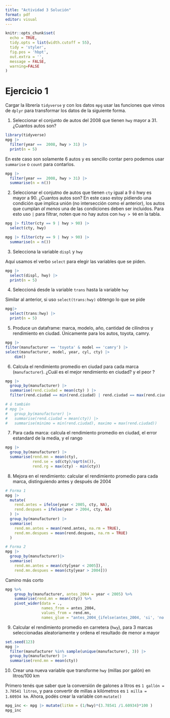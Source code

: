 ```yaml
---
title: "Actividad 3 Solución"
format: pdf
editor: visual
---
```


```r
knitr::opts_chunk$set(
  echo = TRUE,
  tidy.opts = list(width.cutoff = 55),
  tidy = 'styler',
  fig.pos = 'hbpt',
  out.extra = '',
  message = FALSE, 
  warning=FALSE
)
```

# Ejercicio 1

Cargar la librería `tidyverse` y con los datos `mpg` usar las funciones que vimos de `dplyr` para transformar los datos de la siguiente forma.

1.  Seleccionar el conjunto de autos del 2008 que tienen `hwy` mayor a 31. ¿Cuantos autos son?

```r
library(tidyverse)
mpg |>   
  filter(year ==  2008, hwy > 31) |>   
  print(n = 5)  
```

En este caso son solamente 6 autos y es sencillo contar pero podemos usar `summarise` o `count` para contarlos.

```r
mpg |>
  filter(year ==  2008, hwy > 31) |>
  summarise(n = n())
```

2.  Seleccionar el conjutno de autos que tienen `cty` igual a 9 ó hwy es mayor a 90. ¿Cuantos autos son?
 En este caso estoy pidiendo una condición que implica unión (no intersección como el anterior), los autos que cumplan *al menos* una de las condiciones deben ser incluidos. Para esto uso `|` para filtrar, noten que no hay autos con `hwy > 90` en la tabla.

```r

mpg |> filter(cty == 9 | hwy > 90) |> 
  select(cty, hwy) 

```

```r
mpg |> filter(cty == 9 | hwy > 90) |>
  summarise(n = n())
```

3.  Selecciona la variable `displ` y `hwy`

Aquí usamos el verbo `select` para elegir las variables que se piden.

```r
mpg |> 
  select(displ, hwy) |>
  print(n = 5)
```

4.  Seleccioná desde la variable `trans` hasta la variable `hwy`

Similar al anterior, si uso `select(trans:hwy)` obtengo lo que se pide

```r
mpg|>
  select(trans:hwy) |>
  print(n = 5)
```

5.  Produce un dataframe: marca, modelo, año, cantidad de cilindros y rendimiento en ciudad. Únicamente para los autos, toyota, camry.

```r

mpg |>
filter(manufacturer == 'toyota' & model == 'camry') |>
select(manufacturer, model, year, cyl, cty) |> 
    dim()
```

6.  Calcula el rendimiento promedio en ciudad para cada marca (`manufacturer`). ¿Cuál es el mejor rendimiento en ciudad? y el peor ?

```r
mpg |> 
  group_by(manufacturer) |>
  summarise(rend.ciudad = mean(cty) ) |>
  filter(rend.ciudad == min(rend.ciudad) | rend.ciudad == max(rend.ciudad))

# ó también
# mpg |> 
#   group_by(manufacturer) |>
#   summarise(rend.ciudad = mean(cty)) |> 
#   summarise(minimo = min(rend.ciudad), maximo = max(rend.ciudad))
```

7.  Para cada marca: calcula el rendimiento promedio en ciudad, el error estandard de la media, y el rango

```r
mpg |> 
  group_by(manufacturer) |>
  summarise(rend.mn = mean(cty), 
            rend.se = sd(cty)/sqrt(n()), 
            rend.rg = max(cty) - min(cty))
```

8.  Mejora en el rendimiento: calcular el rendimiento promedio para cada marca, distinguiendo antes y después de 2004

```r
# Forma 1
mpg |>
  mutate(
    rend.antes = ifelse(year < 2005, cty, NA),
    rend.despues = ifelse(year > 2004, cty, NA)
  ) |>
  group_by(manufacturer) |>
  summarise(
    rend.mn.antes = mean(rend.antes, na.rm = TRUE),
    rend.mn.despues = mean(rend.despues, na.rm = TRUE)
  ) 
```

```r
# Forma 2
mpg |>
  group_by(manufacturer)|>
  summarise(
    rend.mn.antes = mean(cty[year < 2005]),
    rend.mn.despues = mean(cty[year > 2004]))
```

Camino más corto

```r
mpg %>%
    group_by(manufacturer, antes_2004 = year < 2005) %>%
    summarise(rend.mn = mean(cty)) %>%
    pivot_wider(data = .,
                names_from = antes_2004,
                values_from = rend.mn,
                names_glue = "antes_2004_{ifelse(antes_2004, 'si', 'no')}")

```

9.  Calcular el rendimiento promedio en carretera (`hwy`), para 3 marcas seleccionadas aleatoriamente y ordena el resultado de menor a mayor

```r
set.seed(123)
mpg |>
  filter(manufacturer %in% sample(unique(manufacturer), 3)) |>
  group_by(manufacturer) |>
  summarise(rend.mn = mean(cty))
```

10. Crear una nueva variable que transforme `hwy` (millas por galón) en litros/100 km

Primero tenés que saber que la conversión de galones a litros es `1 gallón = 3.78541 litros`, y para convertir de millas a kilómetros es `1 milla = 1.60934 km`. Ahora, podés crear la variable con `mutate()`

```r
mpg_inc <- mpg |> mutate(litkm = (1/hwy)*(3.78541 /1.60934)*100 )
mpg_inc
```
